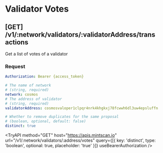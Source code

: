 
# Validator Votes

## **[GET]** /v1/:network/validators/:validatorAddress/transactions

Get a list of votes of a validator

### Request

```yaml filename="Headers"
Authorization: Bearer {access_token}
```

```yaml filename="Parameters"
# The name of network
# (string, required)
network: cosmos
# The address of validator
# (string, required)
validatorAddress: cosmosvaloper1clpqr4nrk4khgkxj78fcwwh6dl3uw4epsluffn
```

```yaml filename="Queries"
# Whether to remove duplicates for the same proposal
# (boolean, optional, default: false)
distinct: true
```

<TryAPI
  method="GET"
  host="https://apis.mintscan.io"
  url="/v1/:network/validators/:address/votes"
  query={[{ key: 'distinct', type: 'boolean', optional: true, placeholder: 'true' }]}
  useBearerAuthorization
/>
